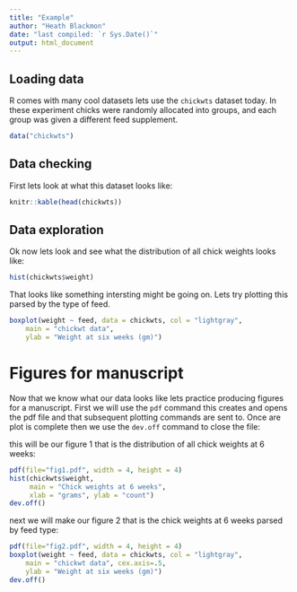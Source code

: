 ```yaml
---
title: "Example"
author: "Heath Blackmon"
date: "last compiled: `r Sys.Date()`"
output: html_document
---
```


## Loading data

R comes with many cool datasets lets use the `chickwts` dataset today.  In these experiment chicks were randomly allocated into groups, and each group was given a different feed supplement.

```r
data("chickwts")
```

## Data checking
First lets look at what this dataset looks like:
```r
knitr::kable(head(chickwts))
```

## Data exploration
Ok now lets look and see what the distribution of all chick weights looks like:
```r
hist(chickwts$weight)
```

That looks like something intersting might be going on.  Lets try plotting this parsed by the type of feed.
```r
boxplot(weight ~ feed, data = chickwts, col = "lightgray",
    main = "chickwt data",
    ylab = "Weight at six weeks (gm)")
```

# Figures for manuscript

Now that we know what our data looks like lets practice producing figures for a manuscript.  First we will use the `pdf` command this creates and opens the pdf file and that subsequent plotting commands are sent to.  Once are plot is complete then we use the `dev.off` command to close the file:

this will be our figure 1 that is the distribution of all chick weights at 6 weeks:
```r
pdf(file="fig1.pdf", width = 4, height = 4)
hist(chickwts$weight, 
     main = "Chick weights at 6 weeks", 
     xlab = "grams", ylab = "count")
dev.off()
```

next we will make our figure 2 that is the chick weights at 6 weeks parsed by feed type:
```r
pdf(file="fig2.pdf", width = 4, height = 4)
boxplot(weight ~ feed, data = chickwts, col = "lightgray",
    main = "chickwt data", cex.axis=.5,
    ylab = "Weight at six weeks (gm)")
dev.off()
```

